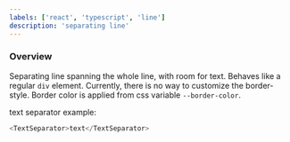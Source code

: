 ```yaml
---
labels: ['react', 'typescript', 'line']
description: 'separating line'
---
```



### Overview

Separating line spanning the whole line, with room for text. Behaves like a regular `div` element.
Currently, there is no way to customize the border-style.
Border color is applied from css variable `--border-color`.

text separator example:

```js live=true
<TextSeparator>text</TextSeparator>
```
